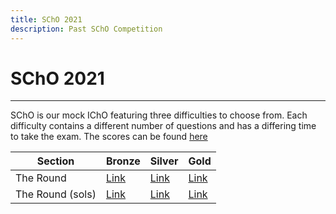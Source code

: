 ```yaml
---
title: SChO 2021
description: Past SChO Competition
---
```


# SChO 2021

---

SChO is our mock IChO featuring three difficulties to choose from.
Each difficulty contains a different number of questions and has a differing time to take the exam.
The scores can be found [here](https://docs.google.com/spreadsheets/d/18bjoQFMbWhCSknQY0Dg1-KqCbXj_5up3uGCx1hRw4CU/edit?usp=sharing)

| Section          | Bronze                                                                                     | Silver                                                                                     | Gold                                                                                       |
| ---------------- | ------------------------------------------------------------------------------------------ | ------------------------------------------------------------------------------------------ | ------------------------------------------------------------------------------------------ |
| The Round        | [Link](https://drive.google.com/file/d/1sjhHSuOaz8reQeM70WgexZCJgOwMF9V0/view?usp=sharing) | [Link](https://drive.google.com/file/d/1iTb0Ch-e1QMLFbmfcKiSoiGqEJu7ibjA/view?usp=sharing) | [Link](https://drive.google.com/file/d/1K5IwBOYieDXsFSMb7mbpIzRDI6HFJAr7/view?usp=sharing) |
| The Round (sols) | [Link](https://drive.google.com/file/d/1Kfm2b4ize-lFpXugdMracbapsxWUZeNY/view?usp=sharing) | [Link](https://drive.google.com/file/d/1l0tFVQDPsEqJe1ESRjMTi58msUEGVnTJ/view?usp=sharing) | [Link](https://drive.google.com/file/d/1fQ9iy7_CkRnIURySZaow3ypumzKVJVZo/view?usp=sharing) |
